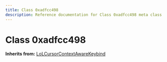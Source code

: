 ```yaml
---
title: Class 0xadfcc498
description: Reference documentation for Class 0xadfcc498 meta class
---
```



# Class 0xadfcc498

**Inherits from:** [LoLCursorContextAwareKeybind](/classes/lolcursorcontextawarekeybind)

<ClassDetails file="/db/classes/0xadfcc498.a36c45916555.json" />
